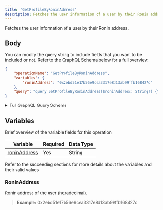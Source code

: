 ```yaml
---
title: 'GetProfileByRoninAddress'
description: Fetches the user information of a user by their Ronin address.
---
```


Fetches the user information of a user by their Ronin address.

## Body
You can modify the query string to include fields that you want to be included or not. Refer to the GraphQL Schema below for a full overview.
```json
{
    "operationName": "GetProfileByRoninAddress",
    "variables": {
        "roninAddress": "0x2ebd51e17b56e9cea3317e8d13ab99ffb168427c"
    },
    "query": "query GetProfileByRoninAddress($roninAddress: String!) {\n  publicProfileWithRoninAddress(roninAddress: $roninAddress) {\n    ...Profile\n    __typename\n  }\n}\n\nfragment Profile on PublicProfile {\n  accountId\n  name\n  addresses {\n    ...Addresses\n    __typename\n  }\n  __typename\n}\n\nfragment Addresses on NetAddresses {\n  ethereum\n  tomo\n  loom\n  ronin\n  __typename\n}\n"
}
```
<details>
<summary>Full GraphQL Query Schema</summary>  
<p>
&nbsp;

```graphql
query GetProfileByRoninAddress($roninAddress: String!) {
  publicProfileWithRoninAddress(roninAddress: $roninAddress) {
    ...Profile
    __typename
  }
}

fragment Profile on PublicProfile {
  accountId
  name
  addresses {
    ...Addresses
    __typename
  }
  __typename
}

fragment Addresses on NetAddresses {
  ethereum
  tomo
  loom
  ronin
  __typename
}
```

</p>
</details>

## Variables
Brief overview of the variable fields for this operation

| Variable                       | Required | Data Type |
| ------------------------------ | -------- | --------- |
| [roninAddress](#ronninaddress) | Yes      | String    |

Refer to the succeeding sections for more details about the variables and their valid values

### RoninAddress
Ronin address of the user (hexadecimal).
> **Example:** 0x2ebd51e17b56e9cea3317e8d13ab99ffb168427c